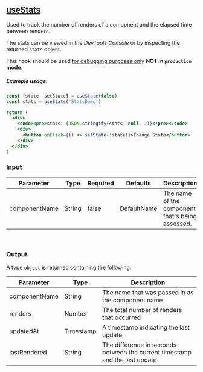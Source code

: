 
<Meta title='Debug Hooks/useStats' />

## [useStats](https://github.com/raduGaspar/custom-react-hooks/blob/main/src/useStats.js)

Used to track the number of renders of a component and the elapsed time between renders.

The stats can be viewed in the *DevTools Console* or by inspecting the returned `stats` object.

This hook should be used <u>for debugging purposes only</u> **NOT in `production` mode**.

##### Example usage:
```jsx
const [state, setState] = useState(false)
const stats = useStats('StatsDemo')

return (
  <div>
    <code><pre>stats: {JSON.stringify(stats, null, 2)}</pre></code>
    <div>
      <button onClick={() => setState(!state)}>Change State</button>
    </div>
  </div>
)
```

### Input

| Parameter           | Type    | Required | Defaults     | Description                                                               |
| ------------------- | ------- | -------- | ------------ | -------------------------------- |
| componentName | String | false | DefaultName | The name of the component that's being assessed. |

<br />

### Output
A type `object` is returned containing the following:

| Parameter | Type  | Description |
| --------- | ----- | -------------- |
| componentName  | String | The name that was passed in as the component name |
| renders  | Number | The total number of renders that occurred |
| updatedAt  | Timestamp | A timestamp indicating the last update |
| lastRendered  | String | The difference in seconds between the current timestamp and the last update |
